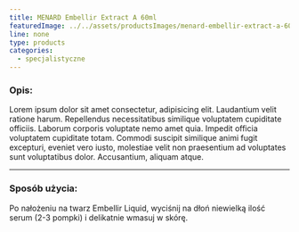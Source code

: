 ```yaml
---
title: MENARD Embellir Extract A 60ml
featuredImage: ../../assets/productsImages/menard-embellir-extract-a-60ml.png
line: none
type: products
categories:
  - specjalistyczne
---
```


<h3>Opis:</h3>

Lorem ipsum dolor sit amet consectetur, adipisicing elit. Laudantium velit ratione harum. Repellendus necessitatibus similique voluptatem cupiditate officiis. Laborum corporis voluptate nemo amet quia. Impedit officia voluptatem cupiditate totam. Commodi suscipit similique animi fugit excepturi, eveniet vero iusto, molestiae velit non praesentium ad voluptates sunt voluptatibus dolor. Accusantium, aliquam atque.

---

### Sposób użycia:

Po nałożeniu na twarz Embellir Liquid, wyciśnij na dłoń niewielką ilość serum (2-3 pompki) i delikatnie wmasuj w skórę.
